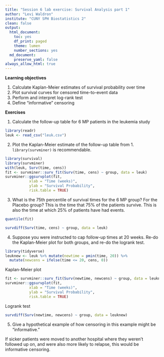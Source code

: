 ```yaml
---
title: "Session 6 lab exercise: Survival Analysis part 1"
author: "Levi Waldron"
institute: "CUNY SPH Biostatistics 2"
clean: false
output:
  html_document:
    toc: yes
    df_print: paged
    theme: lumen
    number_sections: yes
  md_document:
    preserve_yaml: false
always_allow_html: true
---
```


**Learning objectives**

1. Calculate Kaplan-Meier estimates of survival probability over time
2. Plot survival curves for censored time-to-event data
3. Perform and interpret log-rank test
4. Define "informative" censoring

**Exercises**

1. Calculate the follow-up table for 6 MP patients in the leukemia study

```r
library(readr)
leuk <- read_csv("leuk.csv")
```

2. Plot the Kaplan-Meier estimate of the follow-up table from 1. `library(survminer)` is recommendable. 

```r
library(survival)
library(survminer)
with(leuk, Surv(time, cens))
fit <- survminer::surv_fit(Surv(time, cens) ~ group, data = leuk)
survminer::ggsurvplot(fit,
           xlab = "Time (weeks)",
           ylab = "Survival Probability",
           risk.table = TRUE)
```


3. What is the 75th percentile of survival times for the 6 MP group? For the Placebo group? This is the time that 75% of the patients survive. This is also the time at which 25% of patients have had events.

```r
quantile(fit)
```

```r
survdiff(Surv(time, cens) ~ group, data = leuk)
```

4. Suppose you were instructed to cap follow-up times at 20 weeks. Re-do the Kaplan-Meier plot for both groups, and re-do the logrank test.

```r
library(tidyverse)
leuknew <- leuk %>% mutate(newtime = pmin(time, 20)) %>% 
  mutate(newcens = ifelse(time <= 20, cens, 0))
```

Kaplan-Meier plot
```r
fit <- survminer::surv_fit(Surv(newtime, newcens) ~ group, data = leuknew)
survminer::ggsurvplot(fit,
           xlab = "Time (weeks)",
           ylab = "Survival Probability",
           risk.table = TRUE)
```

Logrank test
```r
survdiff(Surv(newtime, newcens) ~ group, data = leuknew)
```


5. Give a hypothetical example of how censoring in this example might be "informative."

If sicker patients were moved to another hospital where they weren't followed up on, and were also more likely to relapse, this would be informative censoring.

